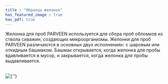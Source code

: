 ```yaml
---
title : "Образцы желонок"
has_featured_image : true
has_pdf: true
---
```


Желонка для проб PARVEEN используется для сбора проб обломков из ствола скважин, создающих микроорганизмы. Желонки для проб PARVEEN различаются в основных двух исполнениях: с шаровым или откидным башмаком. Башмак открывается, когда желонка для пробы вдавливается в мусор, и закрывается, когда желонка для пробы выдавливается.

<br />
<Image src={image} alt={''} />
